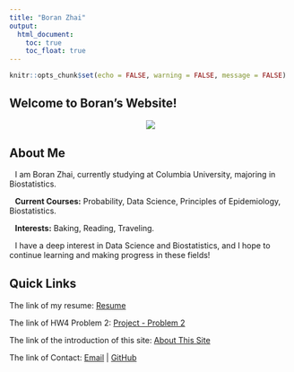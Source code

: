 ```yaml
---
title: "Boran Zhai"
output: 
  html_document:
    toc: true
    toc_float: true
---
```


```r
knitr::opts_chunk$set(echo = FALSE, warning = FALSE, message = FALSE)
```


## Welcome to Boran's Website!
<center>
<img src="images/girl_coding.png" style="max-width: 300px;"> 
</center>
<div style="margin-bottom: 30px;"></div>

## About Me

<i class="fa fa-user" style="color: #8264CC; margin-right: 10px;"></i>
I am Boran Zhai, currently studying at Columbia University, majoring in Biostatistics.

<i class="fa fa-book" style="color: #2873B3; margin-right: 10px;"></i>
<strong>Current Courses:</strong> Probability, Data Science, Principles of Epidemiology, Biostatistics.

<i class="fa fa-heart" style="color: #df65b0; margin-right: 10px;"></i>
<strong>Interests:</strong> Baking, Reading, Traveling.

<i class="fa fa-star" style="color: #F1CC2F; margin-right: 10px;"></i>
I have a deep interest in Data Science and Biostatistics, and I hope to continue learning and making progress in these fields!
<div style="margin-bottom: 30px;"></div>

## Quick Links
The link of my resume: [Resume](resume.html)

The link of HW4 Problem 2: [Project - Problem 2](problem2.html)

The link of the introduction of this site: [About This Site](about.html)

The link of Contact: [Email](mailto:<bz2570@cumc.columbia.edu>) | [GitHub](https://github.com/ZHAI407)